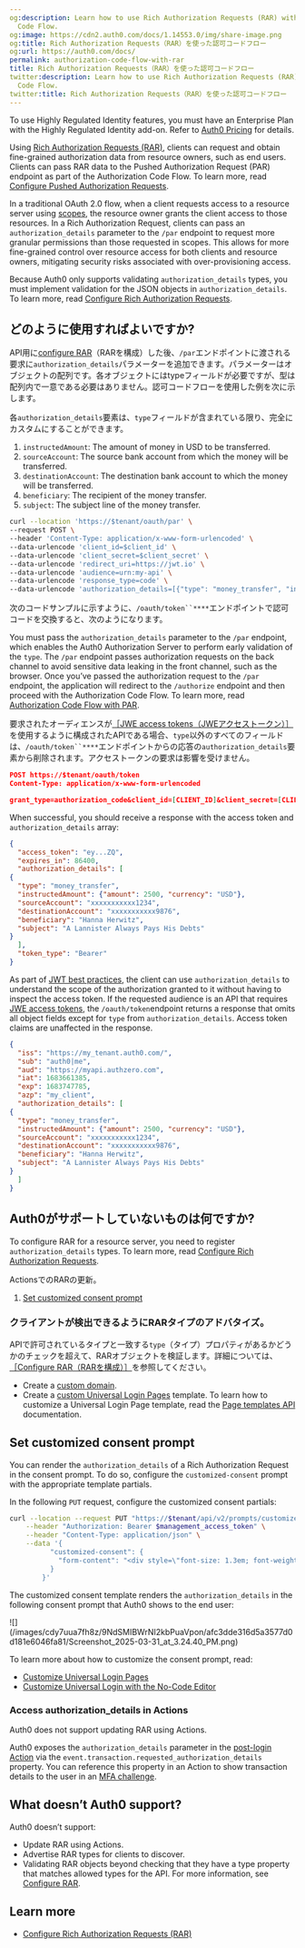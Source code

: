 ```yaml
---
og:description: Learn how to use Rich Authorization Requests (RAR) with the Authorization
  Code Flow.
og:image: https://cdn2.auth0.com/docs/1.14553.0/img/share-image.png
og:title: Rich Authorization Requests（RAR）を使った認可コードフロー
og:url: https://auth0.com/docs/
permalink: authorization-code-flow-with-rar
title: Rich Authorization Requests（RAR）を使った認可コードフロー
twitter:description: Learn how to use Rich Authorization Requests (RAR) with the Authorization
  Code Flow.
twitter:title: Rich Authorization Requests（RAR）を使った認可コードフロー
---
```


<Callout icon="file-lines" color="#0EA5E9" iconType="regular">

To use Highly Regulated Identity features, you must have an Enterprise Plan with the Highly Regulated Identity add-on. Refer to [Auth0 Pricing](https://auth0.com/pricing/) for details.

</Callout>

Using [Rich Authorization Requests (RAR)](https://datatracker.ietf.org/doc/html/draft-ietf-oauth-rar), clients can request and obtain <Tooltip tip="Fine-grained Authorization (FGA): Auth0 product allowing individual users access to specific objects or resources." cta="View Glossary" href="/docs/glossary?term=fine-grained+authorization">fine-grained authorization</Tooltip> data from <Tooltip tip="Resource Owner: Entity (such as a user or application) capable of granting access to a protected resource." cta="View Glossary" href="/docs/glossary?term=resource+owners">resource owners</Tooltip>, such as end users.  Clients can pass RAR data to the Pushed Authorization Request (PAR) endpoint as part of the Authorization Code Flow. To learn more, read [Configure Pushed Authorization Requests](/docs/get-started/applications/configure-par).

In a traditional <Tooltip tip="OAuth 2.0: Authorization framework that defines authorization protocols and workflows." cta="View Glossary" href="/docs/glossary?term=OAuth+2.0">OAuth 2.0</Tooltip> flow, when a client requests access to a <Tooltip tip="OAuth 2.0: Authorization framework that defines authorization protocols and workflows." cta="View Glossary" href="/docs/glossary?term=resource+server">resource server</Tooltip> using [scopes](/docs/get-started/apis/scopes), the resource owner grants the client access to those resources. In a Rich Authorization Request, clients can pass an `authorization_details` parameter to the `/par` endpoint to request more granular permissions than those requested in scopes. This allows for more fine-grained control over resource access for both clients and resource owners, mitigating security risks associated with over-provisioning access.

Because Auth0 only supports validating `authorization_details` types, you must implement validation for the JSON objects in `authorization_details`. To learn more, read [Configure Rich Authorization Requests](/docs/get-started/apis/configure-rich-authorization-requests).

## どのように使用すればよいですか?

API用に[configure RAR](/configure-rich-authorization-requests)（RARを構成）した後、`/par`エンドポイントに渡される要求に`authorization_details`パラメーターを追加できます。パラメーターはオブジェクトの配列です。各オブジェクトにはtypeフィールドが必要ですが、型は配列内で一意である必要はありません。認可コードフローを使用した例を次に示します。

各`authorization_details`要素は、`type`フィールドが含まれている限り、完全にカスタムにすることができます。

1. `instructedAmount`: The amount of money in USD to be transferred.
2. `sourceAccount`: The source bank account from which the money will be transferred.
3. `destinationAccount`: The destination bank account to which the money will be transferred.
4. `beneficiary`: The recipient of the money transfer.
5. `subject`: The subject line of the money transfer.

```bash lines
curl --location 'https://$tenant/oauth/par' \
--request POST \
--header 'Content-Type: application/x-www-form-urlencoded' \
--data-urlencode 'client_id=$client_id' \
--data-urlencode 'client_secret=$client_secret' \
--data-urlencode 'redirect_uri=https://jwt.io' \
--data-urlencode 'audience=urn:my-api' \
--data-urlencode 'response_type=code' \
--data-urlencode 'authorization_details=[{"type": "money_transfer", "instructedAmount": {"amount": 2500, "currency": "USD"},   "sourceAccount": "xxxxxxxxxxx1234", "destinationAccount": "xxxxxxxxxxx9876", "beneficiary": "Hanna Herwitz", "subject": "A Lannister Always Pays His Debts"}]'
```






次のコードサンプルに示すように、`/oauth/token``****`エンドポイントで認可コードを交換すると、次のようになります。

You must pass the `authorization_details` parameter to the `/par` endpoint, which enables the Auth0 <Tooltip tip="Authorization Server: Centralized server that contributes to defining the boundaries of a user’s access. For example, your authorization server can control the data, tasks, and features available to a user." cta="View Glossary" href="/docs/glossary?term=Authorization+Server">Authorization Server</Tooltip> to perform early validation of the `type`. The `/par` endpoint passes authorization requests on the back channel to avoid sensitive data leaking in the front channel, such as the browser. Once you’ve passed the authorization request to the `/par` endpoint, the application will redirect to the `/authorize` endpoint and then proceed with the Authorization Code Flow. To learn more, read [Authorization Code Flow with PAR](/docs/get-started/authentication-and-authorization-flow/authorization-code-flow/authorization-code-flow-with-par).

要求されたオーディエンスが[［JWE access tokens（JWEアクセストークン）］](/security/tokens/json-web-tokens)を使用するように構成されたAPIである場合、`type`以外のすべてのフィールドは、`/oauth/token``****`エンドポイントからの応答の`authorization_details`要素から削除されます。アクセストークンの要求は影響を受けません。

```json lines
POST https://$tenant/oauth/token
Content-Type: application/x-www-form-urlencoded

grant_type=authorization_code&client_id=[CLIENT_ID]&client_secret=[CLIENT_SECRET]&code=[AUTHZ_CODE]&redirect_uri=https://jwt.io
```






When successful, you should receive a response with the <Tooltip tip="Access Token: Authorization credential, in the form of an opaque string or JWT, used to access an API." cta="View Glossary" href="/docs/glossary?term=access+token">access token</Tooltip> and `authorization_details` array:

```json lines
{
  "access_token": "ey...ZQ",
  "expires_in": 86400,
  "authorization_details": [
{
  "type": "money_transfer", 
  "instructedAmount": {"amount": 2500, "currency": "USD"},   
  "sourceAccount": "xxxxxxxxxxx1234", 
  "destinationAccount": "xxxxxxxxxxx9876", 
  "beneficiary": "Hanna Herwitz", 
  "subject": "A Lannister Always Pays His Debts"
}
  ],
  "token_type": "Bearer"
}
```






As part of [JWT best practices](https://datatracker.ietf.org/doc/html/rfc9068#name-privacy-considerations), the client can use `authorization_details` to understand the scope of the authorization granted to it without having to inspect the access token. If the requested <Tooltip tip="Audience: Unique identifier of the audience for an issued token. Named aud in a token, its value contains the ID of either an application (Client ID) for an ID Token or an API (API Identifier) for an Access Token." cta="View Glossary" href="/docs/glossary?term=audience">audience</Tooltip> is an API that requires [JWE access tokens](/docs/secure/tokens/json-web-tokens), the `/oauth/token`endpoint returns a response that omits all object fields except for `type` from `authorization_details`. Access token claims are unaffected in the response.

```json lines
{
  "iss": "https://my_tenant.auth0.com/",
  "sub": "auth0|me",
  "aud": "https://myapi.authzero.com",
  "iat": 1683661385,
  "exp": 1683747785,
  "azp": "my_client",
  "authorization_details": [
{
  "type": "money_transfer", 
  "instructedAmount": {"amount": 2500, "currency": "USD"},   
  "sourceAccount": "xxxxxxxxxxx1234", 
  "destinationAccount": "xxxxxxxxxxx9876", 
  "beneficiary": "Hanna Herwitz", 
  "subject": "A Lannister Always Pays His Debts"
}
  ]
}
```






## Auth0がサポートしていないものは何ですか?

To configure RAR for a resource server, you need to register `authorization_details` types. To learn more, read [Configure Rich Authorization Requests](/docs/get-started/apis/configure-rich-authorization-requests).

ActionsでのRARの更新。

1. [Set customized consent prompt](#set-customized-consent-prompt)

### クライアントが検出できるようにRARタイプのアドバタイズ。

APIで許可されているタイプと一致する`type`（タイプ）プロパティがあるかどうかのチェックを超えて、RARオブジェクトを検証します。詳細については、[［Configure RAR（RARを構成）］](/configure-rich-authorization-requests)を参照してください。

* Create a [custom domain](/docs/customize/custom-domains).
* Create a [custom Universal Login Pages](/docs/customize/login-pages/universal-login/customize-templates) template. To learn how to customize a <Tooltip tip="Universal Login: Your application redirects to Universal Login, hosted on Auth0's Authorization Server, to verify a user's identity." cta="View Glossary" href="/docs/glossary?term=Universal+Login">Universal Login</Tooltip> Page template, read the [Page templates API](/docs/customize/login-pages/universal-login/customize-templates#page-templates-api) documentation.

## Set customized consent prompt

You can render the `authorization_details` of a Rich Authorization Request in the consent prompt. To do so, configure the `customized-consent` prompt with the appropriate template partials.

In the following `PUT` request, configure the customized consent partials:

```bash lines
curl --location --request PUT "https://$tenant/api/v2/prompts/customized-consent/partials" \
    --header "Authorization: Bearer $management_access_token" \
    --header "Content-Type: application/json" \
    --data '{
          "customized-consent": {
            "form-content": "<div style=\"font-size: 1.3em; font-weight: bold;\">Operation Details</div><hr style=\"margin: 10px 0;\"><div style=\"margin-bottom: 20px;\"></div><div style=\"font-weight: bold;\">Transaction Type</div><div>{{ transaction.params.authorization_details[0].type }}</div><div style=\"margin-bottom: 20px;\"></div><div style=\"font-weight: bold;\">Amount</div><div>{{ transaction.params.authorization_details[0].instructedAmount.amount }} {{ transaction.params.authorization_details[0].instructedAmount.currency }}</div><div style=\"margin-bottom: 20px;\"></div><div style=\"font-weight: bold;\">Recipient</div><div>{{ transaction.params.authorization_details[0].beneficiary }}</div><div style=\"margin-bottom: 20px;\"></div><div style=\"font-weight: bold;\">Destination Account</div><div>{{ transaction.params.authorization_details[0].destinationAccount }}</div><div style=\"margin-bottom: 20px;\"></div>"
          }
        }'
```






The customized consent template renders the `authorization_details` in the following consent prompt that Auth0 shows to the end user:

<Frame>![](/images/cdy7uua7fh8z/9NdSMIBWrNI2kbPuaVpon/afc3dde316d5a3577d0d181e6046fa81/Screenshot_2025-03-31_at_3.24.40_PM.png)</Frame>

To learn more about how to customize the consent prompt, read:

* [Customize Universal Login Pages](/docs/customize/login-pages/universal-login/customize-templates)
* [Customize Universal Login with the No-Code Editor](/docs/customize/login-pages/universal-login/customize-themes)

### Access authorization_details in Actions

<Callout icon="file-lines" color="#0EA5E9" iconType="regular">

Auth0 does not support updating RAR using Actions.

</Callout>

Auth0 exposes the `authorization_details` parameter in the [post-login Action](/docs/customize/actions/explore-triggers/signup-and-login-triggers/login-trigger/post-login-event-object) via the `event.transaction.requested_authorization_details` property. You can reference this property in an Action to show transaction details to the user in an [MFA challenge](/docs/secure/highly-regulated-identity/transactional-authorization-with-authorization-code-flow#push-notifications).

## What doesn’t Auth0 support?

Auth0 doesn’t support:

* Update RAR using Actions.
* Advertise RAR types for clients to discover.
* Validating RAR objects beyond checking that they have a type property that matches allowed types for the API. For more information, see [Configure RAR](/docs/get-started/apis/configure-rich-authorization-requests).

## Learn more

* [Configure Rich Authorization Requests (RAR)](/docs/get-started/apis/configure-rich-authorization-requests)